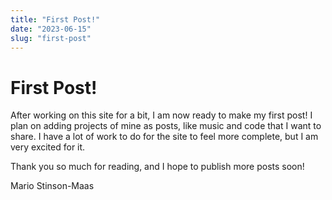 ```yaml
---
title: "First Post!"
date: "2023-06-15"
slug: "first-post"
---
```


# First Post!

After working on this site for a bit, I am now ready to make my first post!
I plan on adding projects of mine as posts, like music and code that I want to share.
I have a lot of work to do for the site to feel more complete, but I am very excited
for it.

Thank you so much for reading, and I hope to publish more posts soon!

Mario Stinson-Maas